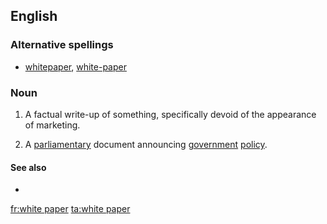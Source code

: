 ==English==

===Alternative spellings===
* [[whitepaper]], [[white-paper]]

===Noun===
{{en-noun|sg=[[white]] [[paper]]}}

# {{management|marketing}} A factual write-up of something, specifically devoid of the  appearance of marketing.
#{{UK|Ireland|politics}} A [[parliamentary]] document announcing [[government]] [[policy]].

====See also====
*{{pedialite}}

[[fr:white paper]]
[[ta:white paper]]